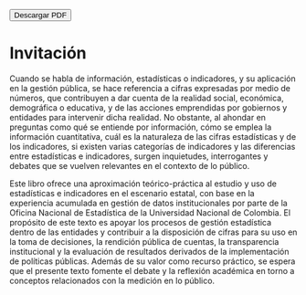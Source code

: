 <a href="https://github.com/estadisticaun/L_Conceptual1/raw/main/PDF/Libro_estadisticas_e_indicadores.pdf" target="_blank"> 
  <button type="button" class="btn btn-outline-primary">Descargar PDF</button>
</a>

# Invitación {.unnumbered}

Cuando se habla de información, estadísticas o indicadores, y su aplicación en la gestión pública, se hace referencia a cifras expresadas por medio de números, que contribuyen a dar cuenta de la realidad social, económica, demográfica o educativa, y de las acciones emprendidas por gobiernos y entidades para intervenir dicha realidad. No obstante, al ahondar en preguntas como qué se entiende por información, cómo se emplea la información cuantitativa, cuál es la naturaleza de las cifras estadísticas y de los indicadores, si existen varias categorías de indicadores y las diferencias entre estadísticas e indicadores, surgen inquietudes, interrogantes y debates que se vuelven relevantes en el contexto de lo público.

Este libro ofrece una aproximación teórico-práctica al estudio y uso de estadísticas e indicadores en el escenario estatal, con base en la experiencia acumulada en gestión de datos institucionales por parte de la Oficina Nacional de Estadística de la Universidad Nacional de Colombia. El propósito de este texto es apoyar los procesos de gestión estadística dentro de las entidades y contribuir a la disposición de cifras para su uso en la toma de decisiones, la rendición pública de cuentas, la transparencia institucional y la evaluación de resultados derivados de la implementación de políticas públicas. Además de su valor como recurso práctico, se espera que el presente texto fomente el debate y la reflexión académica en torno a conceptos relacionados con la medición en lo público.

